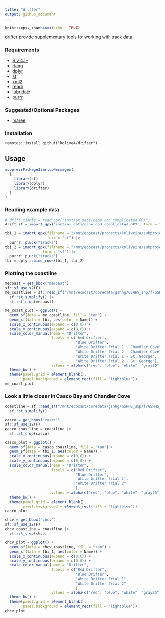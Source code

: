 ```yaml
---
title: "drifter"
output: github_document
---
```


```r
knitr::opts_chunk$set(echo = TRUE)
```

[drifter](https://github.com/kolive4/drifter) provide supplementary tools for working with track data.

### Requirements

-   [R v 4.1+](https://www.r-project.org/)
-   [rlang](https://CRAN.R-project.org/package=rland)
-   [dplyr](https://CRAN.R-project.org/package=dplyr)
-   [sf](https://CRAN.R-project.org/package=sf)
-   [xml2](https://CRAN.R-project.org/package=xml2)
-   [readr](https://CRAN.R-project.org/package=readr)
-   [lubridate](https://CRAN.R-project.org/package=lubridate)
-   [purrr](https://CRAN.R-project.org/package=purrr)

### Suggested/Optional Packages
-   [maree](https://github.com/BigelowLab/maree)

### Installation

```         
remotes::install_github("kolive4/drifter")
```

## Usage

```r
suppressPackageStartupMessages(
  {
    library(sf)
    library(dplyr)
    library(drifter)
  }
)
```

### Reading example data
```r
# drift_tibble = read_gpx("inst/ex_data/cape_cod_complicated.GPX")
drift_sf = import_gpx("inst/ex_data/cape_cod_complicated.GPX", form = "sf")

tbi_1 = import_gpx(filename = "/mnt/ecocast/projects/koliveira/subprojects/TBI_drifts.GPX",
                   form = "sf") |>
  purrr::pluck("tracks")
tbi_2 = import_gpx(filename = "/mnt/ecocast/projects/koliveira/subprojects/drifter/inst/ex_data/TBI_drifts_18_04_2025.GPX",
                 form = "sf") |>
  purrr::pluck("tracks")
tbi = dplyr::bind_rows(tbi_1, tbi_2)

```

### Plotting the coastline
```r
mecoast = get_bbox("mecoast")
sf::sf_use_s2(F)
me_coastline = sf::read_sf("/mnt/ecocast/coredata/gshhg/GSHHS_shp/f/GSHHS_f_L1.shp") |>
  sf::st_simplify() |>
  sf::st_crop(mecoast)

me_coast_plot = ggplot() +
  geom_sf(data = me_coastline, fill = "tan") +
  geom_sf(data = tbi, aes(color = Name)) +
  scale_x_continuous(expand = c(0,0)) +
  scale_y_continuous(expand = c(0,0)) +
  scale_color_manual(name = "Drifter",
                     labels = c("Red Drifter",
                                "Blue Drifter",
                                "White Drifter Trial 1 - Chandler Cove",
                                "White Drifter Trial 2 - Chandler Cove",
                                "White Drifter Trial 1 - St. George",
                                "White Drifter Trial 2 - St. George"),
                     values = alpha(c("red", "blue", "white", "gray25", "white", "gray25"), 0.5)) +
  theme_bw() +
  theme(panel.grid = element_blank(),
        panel.background = element_rect(fill = "lightblue"))
me_coast_plot

```


### Look a little closer in Casco Bay and Chandler Cove
```r
coastline = sf::read_sf("/mnt/ecocast/coredata/gshhg/GSHHS_shp/f/GSHHS_f_L1.shp") |>
  sf::st_simplify()

casco = get_bbox("casco")
sf::sf_use_s2(F)
casco_coastline = coastline |>
  sf::st_crop(casco)

casco_plot = ggplot() +
  geom_sf(data = casco_coastline, fill = "tan") +
  geom_sf(data = tbi_1, aes(color = Name)) +
  scale_x_continuous(expand = c(0,0)) +
  scale_y_continuous(expand = c(0,0)) +
  scale_color_manual(name = "Drifter",
                     labels = c("Red Drifter",
                                "Blue Drifter",
                                "White Drifter Trial 1",
                                "White Drifter Trial 2"
                                ),
                     values = alpha(c("red", "blue", "white", "gray25"), 0.5)) +
  theme_bw() +
  theme(panel.grid = element_blank(),
        panel.background = element_rect(fill = "lightblue"))
casco_plot

chcv = get_bbox("chcv")
sf::sf_use_s2(F)
chcv_coastline = coastline |>
  sf::st_crop(chcv)

chcv_plot = ggplot() +
  geom_sf(data = chcv_coastline, fill = "tan") +
  geom_sf(data = tbi_1, aes(color = Name)) +
  scale_x_continuous(expand = c(0,0)) +
  scale_y_continuous(expand = c(0,0)) +
  scale_color_manual(name = "Drifter",
                     labels = c("Red Drifter",
                                "Blue Drifter",
                                "White Drifter Trial 1",
                                "White Drifter Trial 2"
                                ),
                     values = alpha(c("red", "blue", "white", "gray25"), 0.5)) +
  theme_bw() +
  theme(panel.grid = element_blank(),
        panel.background = element_rect(fill = "lightblue"))
chcv_plot
```

